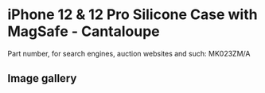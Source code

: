 
# iPhone 12 & 12 Pro Silicone Case with MagSafe - Cantaloupe

Part number, for search engines, auction websites and such: MK023ZM/A

## Image gallery

<div style={{ width: '100%', maxWidth: '768px' }}>
<GalleryComponent
    images={[
      {
        original: "/everysource/MK023.webp",
        thumbnail: "/everypreview/MK023.webp",
      },
      {
        original: "/everysource/MK023_AV01.webp",
        thumbnail: "/everypreview/MK023_AV01.webp",
      },
      {
        original: "/everysource/MK023_AV02.webp",
        thumbnail: "/everypreview/MK023_AV02.webp",
      },
      {
        original: "/everysource/MK023_AV03.webp",
        thumbnail: "/everypreview/MK023_AV03.webp",
      },
      {
        original: "/everysource/MK023_AV04.webp",
        thumbnail: "/everypreview/MK023_AV04.webp",
      },
      {
        original: "/everysource/MK023_AV05.webp",
        thumbnail: "/everypreview/MK023_AV05.webp",
      },
      {
        original: "/everysource/MK023_AV06.webp",
        thumbnail: "/everypreview/MK023_AV06.webp",
      },
      {
        original: "/everysource/MK023_AV07.webp",
        thumbnail: "/everypreview/MK023_AV07.webp",
      },
      {
        original: "/everysource/MK023_AV08.webp",
        thumbnail: "/everypreview/MK023_AV08.webp",
      },
      {
        original: "/everysource/MK023_AV09.webp",
        thumbnail: "/everypreview/MK023_AV09.webp",
      },
      {
        original: "/everysource/MK023_AV10.webp",
        thumbnail: "/everypreview/MK023_AV10.webp",
      }
    ]}
  />
</div>